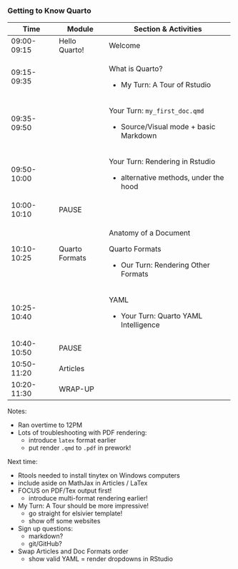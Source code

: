 ### Getting to Know Quarto

<!--- using quarto to produce different formats from the same file --->

+---------------+----------------+-----------------------------------------+
| Time          | Module         | **Section & Activities**                |
+===============+================+=========================================+
| 09:00-09:15   | Hello Quarto!  | Welcome                                 |
+---------------+----------------+-----------------------------------------+
| 09:15-09:35   |                | What is Quarto?                         |
|               |                |                                         |
|               |                | -   My Turn: A Tour of Rstudio          |
+---------------+----------------+-----------------------------------------+
| 09:35-09:50   |                | Your Turn: `my_first_doc.qmd`           |
|               |                |                                         |
|               |                | -   Source/Visual mode + basic Markdown |
+---------------+----------------+-----------------------------------------+
| 09:50-10:00   |                | Your Turn: Rendering in Rstudio         |
|               |                |                                         |
|               |                | -   alternative methods, under the hood |
+---------------+----------------+-----------------------------------------+
| 10:00-10:10   | PAUSE          |                                         |
+---------------+----------------+-----------------------------------------+
| 10:10-10:25   | Quarto Formats | Anatomy of a Document                   |
|               |                |                                         |
|               |                | Quarto Formats                          |
|               |                |                                         |
|               |                | -   Our Turn: Rendering Other Formats   |
+---------------+----------------+-----------------------------------------+
| 10:25-10:40   |                | YAML                                    |
|               |                |                                         |
|               |                | -   Your Turn: Quarto YAML Intelligence |
+---------------+----------------+-----------------------------------------+
| 10:40-10:50   | PAUSE          |                                         |
+---------------+----------------+-----------------------------------------+
| 10:50-11:20   | Articles       |                                         |
+---------------+----------------+-----------------------------------------+
| 10:20-11:30   | WRAP-UP        |                                         |
+---------------+----------------+-----------------------------------------+

Notes:

- Ran overtime to 12PM
- Lots of troubleshooting with PDF rendering:
    - introduce `latex` format earlier
    - put render `.qmd` to `.pdf` in prework!

Next time:

- Rtools needed to install tinytex on Windows computers
- include aside on MathJax in Articles / LaTex
- FOCUS on PDF/Tex output first!
    - introduce multi-format rendering earlier!
- My Turn: A Tour should be more impressive!
    - go straight for elsivier template!
    - show off some websites
- Sign up questions:
    - markdown?
    - git/GitHub?
- Swap Articles and Doc Formats order
    - show valid YAML = render dropdowns in RStudio
